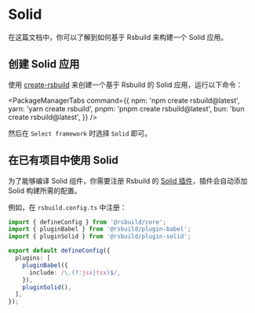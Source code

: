 # Solid

在这篇文档中，你可以了解到如何基于 Rsbuild 来构建一个 Solid 应用。

## 创建 Solid 应用

使用 [create-rsbuild](/guide/start/quick-start#创建-rsbuild-应用) 来创建一个基于 Rsbuild 的 Solid 应用，运行以下命令：


<PackageManagerTabs
  command={{
    npm: 'npm create rsbuild@latest',
    yarn: 'yarn create rsbuild',
    pnpm: 'pnpm create rsbuild@latest',
    bun: 'bun create rsbuild@latest',
  }}
/>

然后在 `Select framework` 时选择 `Solid` 即可。

## 在已有项目中使用 Solid

为了能够编译 Solid 组件，你需要注册 Rsbuild 的 [Solid 插件](/plugins/list/plugin-solid)，插件会自动添加 Solid 构建所需的配置。

例如，在 `rsbuild.config.ts` 中注册：

```ts title="rsbuild.config.ts"
import { defineConfig } from '@rsbuild/core';
import { pluginBabel } from '@rsbuild/plugin-babel';
import { pluginSolid } from '@rsbuild/plugin-solid';

export default defineConfig({
  plugins: [
    pluginBabel({
      include: /\.(?:jsx|tsx)$/,
    }),
    pluginSolid(),
  ],
});
```
